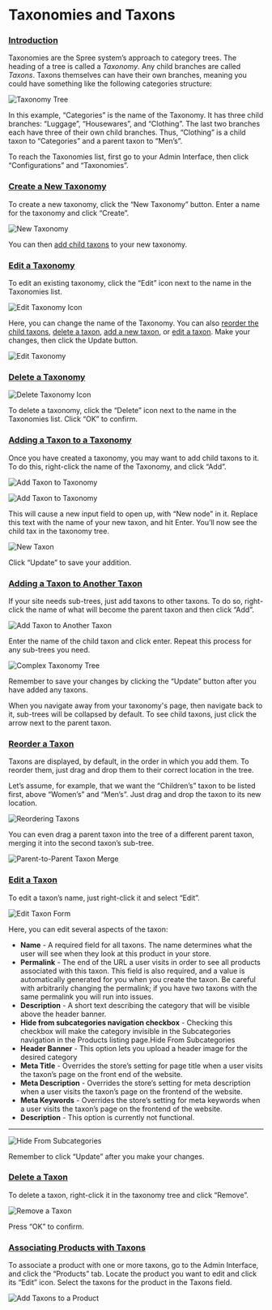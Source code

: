 # Taxonomies and Taxons

### [Introduction](taxonomies-and-taxons#introduction) <a href="#introduction" id="introduction"></a>

Taxonomies are the Spree system’s approach to category trees. The heading of a tree is called a _Taxonomy_. Any child branches are called _Taxons_. Taxons themselves can have their own branches, meaning you could have something like the following categories structure:

![Taxonomy Tree](</images/image (81).png>)

In this example, “Categories” is the name of the Taxonomy. It has three child branches: “Luggage”, “Housewares”, and “Clothing”. The last two branches each have three of their own child branches. Thus, “Clothing” is a child taxon to “Categories” and a parent taxon to “Men’s”.

To reach the Taxonomies list, first go to your Admin Interface, then click “Configurations” and “Taxonomies”.

### [Create a New Taxonomy](taxonomies-and-taxons#create-a-new-taxonomy) <a href="#create-a-new-taxonomy" id="create-a-new-taxonomy"></a>

To create a new taxonomy, click the “New Taxonomy” button. Enter a name for the taxonomy and click “Create”.

![New Taxonomy](</images/image (118).png>)

You can then [add child taxons](taxonomies-and-taxons#adding-a-taxon-to-a-taxonomy) to your new taxonomy.

### [Edit a Taxonomy](taxonomies-and-taxons#edit-a-taxonomy) <a href="#edit-a-taxonomy" id="edit-a-taxonomy"></a>

To edit an existing taxonomy, click the “Edit” icon next to the name in the Taxonomies list.

![Edit Taxonomy Icon](</images/image (112).png>)

Here, you can change the name of the Taxonomy. You can also [reorder the child taxons](taxonomies-and-taxons#reorder-a-taxon), [delete a taxon](taxonomies-and-taxons#delete-a-taxon), [add a new taxon](taxonomies-and-taxons#adding-a-taxon-to-a-taxonomy), or [edit a taxon](taxonomies-and-taxons#edit-a-taxon). Make your changes, then click the Update button.

![Edit Taxonomy](https://guides.spreecommerce.org/static/7e812849c6e36548be7a24fd40845a9c/33bac/edit\_taxonomy.jpg)

### [Delete a Taxonomy](taxonomies-and-taxons#delete-a-taxonomy) <a href="#delete-a-taxonomy" id="delete-a-taxonomy"></a>

![Delete Taxonomy Icon](</images/image (117).png>)

To delete a taxonomy, click the “Delete” icon next to the name in the Taxonomies list. Click “OK” to confirm.

### [Adding a Taxon to a Taxonomy](taxonomies-and-taxons#adding-a-taxon-to-a-taxonomy) <a href="#adding-a-taxon-to-a-taxonomy" id="adding-a-taxon-to-a-taxonomy"></a>

Once you have created a taxonomy, you may want to add child taxons to it. To do this, right-click the name of the Taxonomy, and click “Add”.

![Add Taxon to Taxonomy](</images/image (119).png>)

![Add Taxon to Taxonomy](https://guides.spreecommerce.org/static/2da0c21126242316ab424d4235fcc47b/ea4c8/add\_taxon\_to\_taxonomy.jpg)

This will cause a new input field to open up, with “New node” in it. Replace this text with the name of your new taxon, and hit Enter. You’ll now see the child tax in the taxonomy tree.

![New Taxon](</images/image (121).png>)

Click “Update” to save your addition.

### [Adding a Taxon to Another Taxon](taxonomies-and-taxons#adding-a-taxon-to-another-taxon) <a href="#adding-a-taxon-to-another-taxon" id="adding-a-taxon-to-another-taxon"></a>

If your site needs sub-trees, just add taxons to other taxons. To do so, right-click the name of what will become the parent taxon and then click “Add”.

![Add Taxon to Another Taxon](</images/image (115).png>)

Enter the name of the child taxon and click enter. Repeat this process for any sub-trees you need.

![Complex Taxonomy Tree](</images/image (120).png>)

Remember to save your changes by clicking the “Update” button after you have added any taxons.

When you navigate away from your taxonomy's page, then navigate back to it, sub-trees will be collapsed by default. To see child taxons, just click the arrow next to the parent taxon.

### [Reorder a Taxon](taxonomies-and-taxons#reorder-a-taxon) <a href="#reorder-a-taxon" id="reorder-a-taxon"></a>

Taxons are displayed, by default, in the order in which you add them. To reorder them, just drag and drop them to their correct location in the tree.

Let’s assume, for example, that we want the “Children’s” taxon to be listed first, above “Women’s” and “Men’s”. Just drag and drop the taxon to its new location.

![Reordering Taxons](</images/image (122).png>)

You can even drag a parent taxon into the tree of a different parent taxon, merging it into the second taxon’s sub-tree.

![Parent-to-Parent Taxon Merge](</images/image (108).png>)

### [Edit a Taxon](taxonomies-and-taxons#edit-a-taxon) <a href="#edit-a-taxon" id="edit-a-taxon"></a>

To edit a taxon’s name, just right-click it and select “Edit”.



![Edit Taxon Form](</images/image (113).png>)

Here, you can edit several aspects of the taxon:

* **Name** - A required field for all taxons. The name determines what the user will see when they look at this product in your store.
* **Permalink** - The end of the URL a user visits in order to see all products associated with this taxon. This field is also required, and a value is automatically generated for you when you create the taxon. Be careful with arbitrarily changing the permalink; if you have two taxons with the same permalink you will run into issues.
* **Description** - A short text describing the category that will be visible above the header banner.
* **Hide from subcategories navigation checkbox** - Checking this checkbox will make the category invisible in the Subcategories navigation in the Products listing page.Hide From Subcategories
* **Header Banner** - This option lets you upload a header image for the desired category
* **Meta Title** - Overrides the store’s setting for page title when a user visits the taxon’s page on the front end of the website.
* **Meta Description** - Overrides the store’s setting for meta description when a user visits the taxon’s page on the frontend of the website.
* **Meta Keywords** - Overrides the store’s setting for meta keywords when a user visits the taxon’s page on the frontend of the website.
* **Description** - This option is currently not functional.

****

![Hide From Subcategories](https://guides.spreecommerce.org/static/ef9cb1706bbc2c1aef504e69dccdf1e3/03ffe/hide\_from\_subcategories.jpg)

Remember to click “Update” after you make your changes.

### [Delete a Taxon](taxonomies-and-taxons#delete-a-taxon) <a href="#delete-a-taxon" id="delete-a-taxon"></a>

To delete a taxon, right-click it in the taxonomy tree and click “Remove”.

![Remove a Taxon](https://guides.spreecommerce.org/static/c10fe86e984085517bb383f4789439c7/b10e1/remove\_taxon.jpg)

Press “OK” to confirm.

### [Associating Products with Taxons](taxonomies-and-taxons#associating-products-with-taxons) <a href="#associating-products-with-taxons" id="associating-products-with-taxons"></a>

To associate a product with one or more taxons, go to the Admin Interface, and click the “Products” tab. Locate the product you want to edit and click its “Edit” icon. Select the taxons for the product in the Taxons field.

![Add Taxons to a Product](https://guides.spreecommerce.org/static/5fe199e6b4e26d94a2d86eb479bb30c9/f8495/add\_taxons\_to\_product.jpg)
